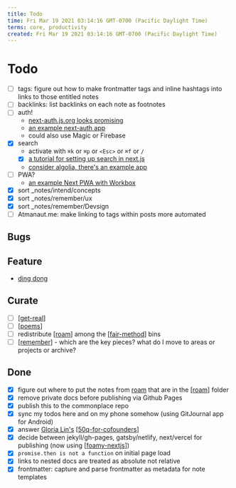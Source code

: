 ```yaml
---
title: Todo
time: Fri Mar 19 2021 03:14:16 GMT-0700 (Pacific Daylight Time)
terms: core, productivity
created: Fri Mar 19 2021 03:14:16 GMT-0700 (Pacific Daylight Time)
---
```


# Todo

- [ ] tags: figure out how to make frontmatter tags and inline hashtags into links to those entitled notes
- [ ] backlinks: list backlinks on each note as footnotes
- [ ] auth!
  - [next-auth.js.org looks promising](https://next-auth.js.org/getting-started/example)
  - [an example next-auth app](https://github.com/nextauthjs/next-auth-example)
  - could also use Magic or Firebase
- [x] search
  - activate with `⌘k` or `⌘p` or `<Esc>` or `⌘f` or `/`
  - [x] [a tutorial for setting up search in next.js](https://medium.com/@matswainson/building-a-search-component-for-your-next-js-markdown-blog-9e75e0e7d210)
  - [consider algolia, there's an example app]()
- [ ] PWA?
  - [an example Next PWA with Workbox](https://github.com/vercel/next.js/tree/canary/examples/progressive-web-app)
- [x] sort \_notes/intend/concepts
- [x] sort \_notes/remember/ux
- [x] sort \_notes/remember/Devsign
- [ ] Atmanaut.me: make linking to tags within posts more automated

## Bugs

## Feature

- [ding dong](https://commonplace.atmanaut.me/areas/poetry/ding-dong-the-dream-is-dead)

## Curate

- [ ] [[get-real]]
- [ ] [[poems]]
- [ ] redistribute [[roam]] among the [[fair-method]] bins
- [ ] [[remember]] - which are the key pieces? what do I move to areas or projects or archive?

## Done

- [x] figure out where to put the notes from [roam](https://roamresearch.com/#/app/Atmanaut) that are in the [[roam]] folder
- [x] remove private docs before publishing via Github Pages
- [x] publish this to the commonplace repo
- [x] sync my todos here and on my phone somehow (using GitJournal app for Android)
- [x] answer [Gloria Lin's](https://docs.google.com/document/d/1vw3EKQ6mAU8vAqPjG2LY-YtCVLAIIfcvkaI08WKP4Iw/edit) [[50q-for-cofounders]]
- [x] decide between jekyll/gh-pages, gatsby/netlify, next/vercel for publishing (now using [[foamy-nextjs]])
- [x] `promise.then is not a function` on initial page load
- [x] links to nested docs are treated as absolute not relative
- [x] frontmatter: capture and parse frontmatter as metadata for note templates

[//begin]: # 'Autogenerated link references for markdown compatibility'
[get-real]: attend/get-real 'Get Real'
[poems]: forget/poems 'Poems'
[roam]: attend/roam 'roam'
[fair-method]: intend/fair-method 'FAIR Method'
[remember]: remember 'Remember'
[roam]: attend/roam 'roam'
[50q-for-cofounders]: attend/50q-for-cofounders '50 Questions for Aspiring Founders to Ask Each Other'
[foamy-nextjs]: intend/foamy-nextjs 'Foamy NextJS Starter'
[//end]: # 'Autogenerated link references'
